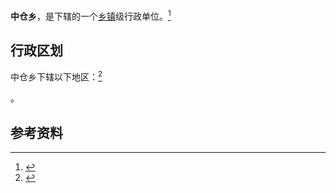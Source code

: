 {{中国乡级行政区|54/24/30/201/000}}

'''中仓乡'''，是{{PRC admin/fullname|54/24/30/201/000|3}}下辖的一个[[乡镇|乡镇]]级行政单位。<ref>{{PRC admin/ref sgc|{{PRC admin/parent|54/24/30/201/000}}}}</ref>

== 行政区划 ==

中仓乡下辖以下地区：<ref>{{PRC admin/ref sgc|54/24/30/201/000}}</ref>

{{PRC admin/children|54/24/30/201/000}}。

== 参考资料 ==

{{reflist}}

{{行政区划小作品}}
{{PRC admin/navcat|54/24/30/201/000}}